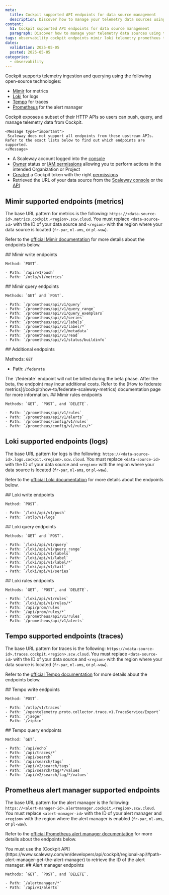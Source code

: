 ```yaml
---
meta:
  title: Cockpit supported API endpoints for data source management
  description: Discover how to manage your telemetry data sources using the Scaleway-supported Mimir, Loki, Tempo and Prometheus endpoints
content:
  h1: Cockpit supported API endpoints for data source management
  paragraph: Discover how to manage your telemetry data sources using the Scaleway-supported Mimir, Loki, Tempo and Prometheus endpoints
tags: observability cockpit endpoints mimir loki telemetry prometheus tempo datasource-management
dates:
  validation: 2025-05-05
  posted: 2025-05-05
categories:
  - observability
---
```


Cockpit supports telemetry ingestion and querying using the following open-source technologies:

- [Mimir](https://grafana.com/oss/mimir/) for metrics
- [Loki](https://grafana.com/oss/loki/) for logs
- [Tempo](https://grafana.com/oss/tempo/) for traces
- [Prometheus](https://prometheus.io/docs/alerting/latest/alertmanager/) for the alert manager

Cockpit exposes a subset of their HTTP APIs so users can push, query, and manage telemetry data from Cockpit.

    <Message type="important">
     Scaleway does not support all endpoints from these upstream APIs. Refer to the exact lists below to find out which endpoints are supported.
    </Message>

<Macro id="requirements" />

  - A Scaleway account logged into the [console](https://console.scaleway.com)
  - [Owner](/iam/concepts/#owner) status or [IAM permissions](/iam/concepts/#permission) allowing you to perform actions in the intended Organization or Project
  - [Created](/cockpit/how-to/create-token/) a Cockpit token with the right [permissions](/cockpit/concepts/#cockpit-tokens)
  - Retrieved the URL of your data source from the [Scaleway console](https://console.scaleway.com/cockpit/dataSource) or the [API](https://www.scaleway.com/en/developers/api/cockpit/regional-api/#path-data-sources-list-data-sources)

## Mimir supported endpoints (metrics)

The base URL pattern for metrics is the following: `https://<data-source-id>.metrics.cockpit.<region>.scw.cloud`. You must replace `<data-source-id>` with the ID of your data source and `<region>` with the region where your data source is located (`fr-par`, `nl-ams`, or `pl-waw`).

Refer to the [official Mimir documentation](https://grafana.com/docs/mimir/latest/references/http-api/) for more details about the endpoints below.

<Concept>
  ## Mimir write endpoints

    Method: `POST`.

    - Path: `/api/v1/push`
    - Path: `/otlp/v1/metrics`
</Concept>

<Concept>
  ## Mimir query endpoints

    Methods: `GET` and `POST`.

    - Path: `/prometheus/api/v1/query`
    - Path: `/prometheus/api/v1/query_range`
    - Path: `/prometheus/api/v1/query_exemplars`
    - Path: `/prometheus/api/v1/series`
    - Path: `/prometheus/api/v1/labels`
    - Path: `/prometheus/api/v1/label/*`
    - Path: `/prometheus/api/v1/metadata`
    - Path: `/prometheus/api/v1/read`
    - Path: `/prometheus/api/v1/status/buildinfo`
</Concept>

<Concept>
  ## Additional endpoints

  Methods: `GET`

  - Path: `/federate`
</Concept>


<Message type="important">
  The `/federate` endpoint will not be billed during the beta phase. After the beta, the endpoint may incur additional costs.
    Refer to the [How to federate metrics](/cockpit/how-to/federate-scaleway-metrics) documentation page for more information.
</Message>

<Concept>
  ## Mimir rules endpoints

    Methods: `GET`, `POST`, and `DELETE`.

    - Path: `/prometheus/api/v1/rules`
    - Path: `/prometheus/api/v1/alerts`
    - Path: `/prometheus/config/v1/rules`
    - Path: `/prometheus/config/v1/rules/*`
</Concept>


## Loki supported endpoints (logs)

The base URL pattern for logs is the following: `https://<data-source-id>.logs.cockpit.<region>.scw.cloud`. You must replace `<data-source-id>` with the ID of your data source and `<region>` with the region where your data source is located (`fr-par`, `nl-ams`, or `pl-waw`).

Refer to the [official Loki documentation](https://grafana.com/docs/loki/latest/reference/loki-http-api/) for more details about the endpoints below.

<Concept>
  ## Loki write endpoints

    Method: `POST`.

    - Path: `/loki/api/v1/push`
    - Path: `/otlp/v1/logs`
</Concept>

<Concept>
  ## Loki query endpoints

    Methods: `GET` and `POST`.

    - Path: `/loki/api/v1/query`
    - Path: `/loki/api/v1/query_range`
    - Path: `/loki/api/v1/labels`
    - Path: `/loki/api/v1/label`
    - Path: `/loki/api/v1/label/*`
    - Path: `/loki/api/v1/tail`
    - Path: `/loki/api/v1/series`
</Concept>

<Concept>
  ## Loki rules endpoints

    Methods: `GET`, `POST`, and `DELETE`.

    - Path: `/loki/api/v1/rules`
    - Path: `/loki/api/v1/rules/*`
    - Path: `/api/prom/rules`
    - Path: `/api/prom/rules/*`
    - Path: `/prometheus/api/v1/rules`
    - Path: `/prometheus/api/v1/alerts`
</Concept>

## Tempo supported endpoints (traces)

The base URL pattern for traces is the following: `https://<data-source-id>.traces.cockpit.<region>.scw.cloud`. You must replace `<data-source-id>` with the ID of your data source and `<region>` with the region where your data source is located (`fr-par`, `nl-ams`, or `pl-waw`).

Refer to the [official Tempo documentation](https://grafana.com/docs/tempo/latest/api_docs/) for more details about the endpoints below.

<Concept>
  ## Tempo write endpoints

    Method: `POST`.

    - Path: `/otlp/v1/traces`
    - Path: `/opentelemetry.proto.collector.trace.v1.TraceService/Export`
    - Path: `/jaeger`
    - Path: `/zipkin`
</Concept>

<Concept>
  ## Tempo query endpoints

    Method: `GET`.

    - Path: `/api/echo`
    - Path: `/api/traces/*`
    - Path: `/api/search`
    - Path: `/api/search/tags`
    - Path: `/api/v2/search/tags`
    - Path: `/api/search/tag/*/values`
    - Path: `/api/v2/search/tag/*/values`
</Concept>

## Prometheus alert manager supported endpoints

The base URL pattern for the alert manager is the following: `https://<alert-manager-id>.alertmanager.cockpit.<region>.scw.cloud`. You must replace `<alert-manager-id>` with the ID of your alert manager and `<region>` with the region where the alert manager is enabled (`fr-par`, `nl-ams`, or `pl-waw`).

Refer to the [official Prometheus alert manager documentation](https://prometheus.io/docs/prometheus/latest/querying/api/#alerts) for more details about the endpoints below.

<Message type="important">
  You must use the [Cockpit API](https://www.scaleway.com/en/developers/api/cockpit/regional-api/#path-alert-manager-get-the-alert-manager) to retrieve the ID of the alert manager.
</Message>

<Concept>
  ## Alert manager endpoints

    Methods: `GET`, `POST`, and `DELETE`.

    - Path: `/alertmanager/*`
    - Path: `/api/v1/alerts`
</Concept>